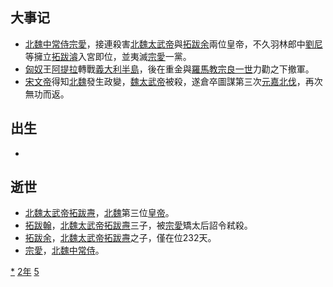 {{yearTOC|452|北魏'''[[正平_(北魏太武帝)|正平]]二年'''，'''[[承平_(北魏南安王)|承平]]元年'''，'''[[兴安_(北魏文成帝)|兴安]]元年'''；南朝宋'''[[元嘉_(南朝宋文帝)|元嘉]]二十九年'''；高昌北凉'''[[承平_(沮渠無諱)|承平]]十年'''}}

== 大事记 ==
*[[北魏|北魏]][[中常侍|中常侍]][[宗愛|宗愛]]，接連殺害[[北魏太武帝|北魏太武帝]]與[[拓跋余|拓跋余]]兩位皇帝，不久羽林郎中[[劉尼|劉尼]]等擁立[[拓跋濬|拓跋濬]]入宮即位，並夷滅[[宗愛|宗愛]]一黨。
*[[匈奴|匈奴]]王[[阿提拉|阿提拉]]轉戰[[義大利半島|義大利半島]]，後在重金與[[羅馬教宗|羅馬教宗]][[良一世|良一世]]力勸之下撤軍。
*[[宋文帝|宋文帝]]得知[[北魏|北魏]]發生政變，[[魏太武帝|魏太武帝]]被殺，遂倉卒圖謀第三次[[元嘉北伐|元嘉北伐]]，再次無功而返。

== 出生 ==
*

== 逝世 ==
{{Wikisource year mention}}
*[[北魏太武帝|北魏太武帝]][[拓跋燾|拓跋燾]]，[[北魏|北魏]]第三位[[皇帝|皇帝]]。
*[[拓跋翰_(東平王)|拓跋翰]]，[[北魏太武帝|北魏太武帝]][[拓跋燾|拓跋燾]]三子，被[[宗愛|宗愛]]矯太后詔令弒殺。
*[[拓跋余|拓跋余]]，[[北魏太武帝|北魏太武帝]][[拓跋燾|拓跋燾]]之子，僅在位232天。
*[[宗愛|宗愛]]，[[北魏|北魏]][[中常侍|中常侍]]。

[[Category:452年|*]]
[[Category:450年代|2年]]
[[Category:5世纪各年|5]]